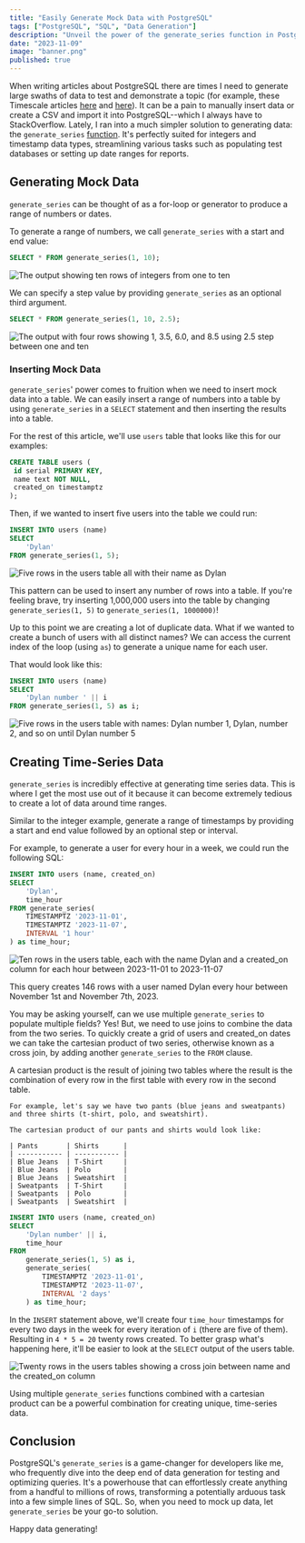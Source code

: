 ```yaml
---
title: "Easily Generate Mock Data with PostgreSQL"
tags: ["PostgreSQL", "SQL", "Data Generation"]
description: "Unveil the power of the generate_series function in PostgreSQL for automated data generation. From simple number sequences to complex time-series data, learn how to streamline your SQL operations with practical examples and use cases."
date: "2023-11-09"
image: "banner.png"
published: true
---
```



When writing articles about PostgreSQL there are times I need to generate large swaths of data to test and demonstrate a topic (for example, these Timescale articles [here](https://www.timescale.com/blog/how-to-reduce-your-postgresql-database-size/) and [here](https://www.timescale.com/learn/how-to-reduce-bloat-in-large-postgresql-tables/)).
It can be a pain to manually insert data or create a CSV and import it into PostgreSQL--which I always have to StackOverflow.
Lately, I ran into a much simpler solution to generating data: the `generate_series` [function](https://www.postgresql.org/docs/current/functions-srf.html).
It's perfectly suited for integers and timestamp data types, streamlining various tasks such as populating test databases or setting up date ranges for reports.

## Generating Mock Data

`generate_series` can be thought of as a for-loop or generator to produce a range of numbers or dates.

To generate a range of numbers, we call `generate_series` with a start and end value:

```sql
SELECT * FROM generate_series(1, 10);
```

![The output showing ten rows of integers from one to ten](./generate-int-example.png)

We can specify a step value by providing `generate_series` as an optional third argument.

```sql
SELECT * FROM generate_series(1, 10, 2.5);
```

![The output with four rows showing 1, 3.5, 6.0, and 8.5 using 2.5 step between one and ten](./generate-float-example-step.png)

### Inserting Mock Data

`generate_series`' power comes to fruition when we need to insert mock data into a table.
We can easily insert a range of numbers into a table by using `generate_series` in a `SELECT` statement and then inserting the results into a table.

For the rest of this article, we'll use `users` table that looks like this for our examples:

```sql
CREATE TABLE users (
 id serial PRIMARY KEY,
 name text NOT NULL,
 created_on timestamptz
);
```

Then, if we wanted to insert five users into the table we could run:

```sql
INSERT INTO users (name)
SELECT
    'Dylan'
FROM generate_series(1, 5);
```

![Five rows in the users table all with their name as Dylan](./user-dylan-create.png)

This pattern can be used to insert any number of rows into a table.
If you're feeling brave, try inserting 1,000,000 users into the table by changing `generate_series(1, 5)` to `generate_series(1, 1000000)`!

Up to this point we are creating a lot of duplicate data.
What if we wanted to create a bunch of users with all distinct names?
We can access the current index of the loop (using `as`) to generate a unique name for each user.

That would look like this:

```sql
INSERT INTO users (name)
SELECT
    'Dylan number ' || i
FROM generate_series(1, 5) as i;
```

![Five rows in the users table with names: Dylan number 1, Dylan, number 2, and so on until Dylan number 5](./user-dylan-with-number.png)

## Creating Time-Series Data

`generate_series` is incredibly effective at generating time series data.
This is where I get the most use out of it because it can become extremely tedious to create a lot of data around time ranges.

Similar to the integer example, generate a range of timestamps by providing a start and end value followed by an optional step or interval.

For example, to generate a user for every hour in a week, we could run the following SQL:

```sql
INSERT INTO users (name, created_on)
SELECT
    'Dylan',
    time_hour
FROM generate_series(
    TIMESTAMPTZ '2023-11-01',
    TIMESTAMPTZ '2023-11-07',
    INTERVAL '1 hour'
) as time_hour;
```

![Ten rows in the users table, each with the name Dylan and a created_on column for each hour between 2023-11-01 to 2023-11-07](./time-series-hour.png)

This query creates 146 rows with a user named Dylan every hour between November 1st and November 7th, 2023.

You may be asking yourself, can we use multiple `generate_series` to populate multiple fields? Yes!
But, we need to use joins to combine the data from the two series.
To quickly create a grid of users and created_on dates we can take the cartesian product of two series, otherwise known as a cross join, by adding another `generate_series` to the `FROM` clause.

<Accordion title="What is a Cartesian Product?" client:load>
    A cartesian product is the result of joining two tables
    where the result is the combination of every row in the first table with every row in the second table.

    For example, let's say we have two pants (blue jeans and sweatpants) and three shirts (t-shirt, polo, and sweatshirt).

    The cartesian product of our pants and shirts would look like:

    | Pants       | Shirts      |
    | ----------- | ----------- |
    | Blue Jeans  | T-Shirt     |
    | Blue Jeans  | Polo        |
    | Blue Jeans  | Sweatshirt  |
    | Sweatpants  | T-Shirt     |
    | Sweatpants  | Polo        |
    | Sweatpants  | Sweatshirt  |

</Accordion>

```sql
INSERT INTO users (name, created_on)
SELECT
    'Dylan number' || i,
    time_hour
FROM
    generate_series(1, 5) as i,
    generate_series(
        TIMESTAMPTZ '2023-11-01',
        TIMESTAMPTZ '2023-11-07',
        INTERVAL '2 days'
    ) as time_hour;
```

In the `INSERT` statement above, we'll create four `time_hour` timestamps for every two days in the week for every iteration of `i` (there are five of them).
Resulting in `4 * 5 = 20` twenty rows created.
To better grasp what's happening here, it'll be easier to look at the `SELECT` output of the users table.

![Twenty rows in the users tables showing a cross join between name and the created_on column](./multiple-series.png)

Using multiple `generate_series` functions combined with a cartesian product can be a powerful combination for creating unique, time-series data.

## Conclusion

PostgreSQL's `generate_series` is a game-changer for developers like me, who frequently dive into the deep end of data generation for testing and optimizing queries. It's a powerhouse that can effortlessly create anything from a handful to millions of rows, transforming a potentially arduous task into a few simple lines of SQL.
So, when you need to mock up data, let `generate_series` be your go-to solution.

Happy data generating!
